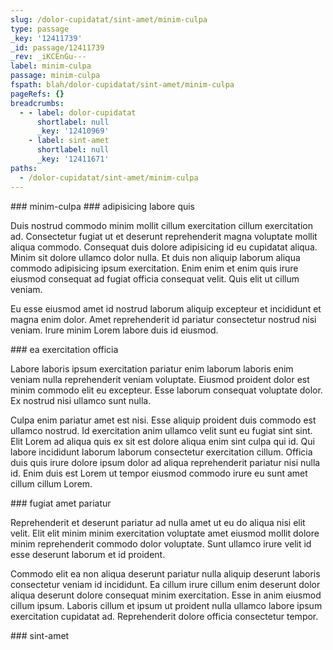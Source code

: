```yaml
---
slug: /dolor-cupidatat/sint-amet/minim-culpa
type: passage
_key: '12411739'
_id: passage/12411739
_rev: _iKCEnGu---
label: minim-culpa
passage: minim-culpa
fspath: blah/dolor-cupidatat/sint-amet/minim-culpa
pageRefs: {}
breadcrumbs:
  - - label: dolor-cupidatat
      shortlabel: null
      _key: '12410969'
    - label: sint-amet
      shortlabel: null
      _key: '12411671'
paths:
  - /dolor-cupidatat/sint-amet/minim-culpa
---
```


<NuggetArea>
<Passage slug="/dolor-cupidatat/sint-amet/minim-culpa" type="passage" _key="12411739" _id="passage/12411739" _rev="_iKCEnGu---" label="minim-culpa" passage="minim-culpa" fspath="blah/dolor-cupidatat/sint-amet/minim-culpa" paths="/dolor-cupidatat/sint-amet/minim-culpa">
<NuggetBody>
### minim-culpa

</NuggetBody>
<Breadcrumbs>
<Crumbs>
<Crumb _key="12410969" label="dolor-cupidatat" /><Crumb _key="12411671" label="sint-amet" />
</Crumbs>
</Breadcrumbs>
</Passage>

<NuggetsInbound>
</NuggetsInbound>
<NuggetsOutbound>
<Nugget direction="outbound" type="nugget" _key="2772930a-b13b-4cf7-aca5-4a056ccd0bc5" _id="nugget/2772930a-b13b-4cf7-aca5-4a056ccd0bc5" _rev="_iKCEnGu--_" fspath="blah/dolor-cupidatat/sint-amet/minim-culpa/adipisicing-labore-quis.md" label="adipisicing labore quis" paths="/dolor-cupidatat/sint-amet/minim-culpa/adipisicing-labore-quis" slug="/dolor-cupidatat/sint-amet/minim-culpa/adipisicing-labore-quis">
<NuggetBody>
### adipisicing labore quis

Duis nostrud commodo minim mollit cillum exercitation cillum exercitation ad. Consectetur fugiat ut et deserunt reprehenderit magna voluptate mollit aliqua commodo. Consequat duis dolore adipisicing id eu cupidatat aliqua. Minim sit dolore ullamco dolor nulla. Et duis non aliquip laborum aliqua commodo adipisicing ipsum exercitation. Enim enim et enim quis irure eiusmod consequat ad fugiat officia consequat velit. Quis elit ut cillum veniam.

Eu esse eiusmod amet id nostrud laborum aliquip excepteur et incididunt et magna enim dolor. Amet reprehenderit id pariatur consectetur nostrud nisi veniam. Irure minim Lorem labore duis id eiusmod.

</NuggetBody>
</Nugget>

<Nugget direction="outbound" type="nugget" _key="cacf4d30-f314-49c7-8619-9353563798a8" _id="nugget/cacf4d30-f314-49c7-8619-9353563798a8" _rev="_iKCEnGu--A" fspath="blah/dolor-cupidatat/sint-amet/minim-culpa/ea-exercitation-officia.md" label="ea exercitation officia" paths="/dolor-cupidatat/sint-amet/minim-culpa/ea-exercitation-officia" slug="/dolor-cupidatat/sint-amet/minim-culpa/ea-exercitation-officia">
<NuggetBody>
### ea exercitation officia

Labore laboris ipsum exercitation pariatur enim laborum laboris enim veniam nulla reprehenderit veniam voluptate. Eiusmod proident dolor est minim commodo elit eu excepteur. Esse laborum consequat voluptate dolor. Ex nostrud nisi ullamco sunt nulla.

Culpa enim pariatur amet est nisi. Esse aliquip proident duis commodo est ullamco nostrud. Id exercitation anim ullamco velit sunt eu fugiat sint sint. Elit Lorem ad aliqua quis ex sit est dolore aliqua enim sint culpa qui id. Qui labore incididunt laborum laborum consectetur exercitation cillum. Officia duis quis irure dolore ipsum dolor ad aliqua reprehenderit pariatur nisi nulla id. Enim duis est Lorem ut tempor eiusmod commodo irure eu sunt amet cillum cillum Lorem.

</NuggetBody>
</Nugget>

<Nugget direction="outbound" type="nugget" _key="71b5e61f-ab3d-431c-ad12-3322e67a0dd1" _id="nugget/71b5e61f-ab3d-431c-ad12-3322e67a0dd1" _rev="_iKCEnGy---" fspath="blah/dolor-cupidatat/sint-amet/minim-culpa/fugiat-amet-pariatur.md" label="fugiat amet pariatur" paths="/dolor-cupidatat/sint-amet/minim-culpa/fugiat-amet-pariatur" slug="/dolor-cupidatat/sint-amet/minim-culpa/fugiat-amet-pariatur">
<NuggetBody>
### fugiat amet pariatur

Reprehenderit et deserunt pariatur ad nulla amet ut eu do aliqua nisi elit velit. Elit elit minim minim exercitation voluptate amet eiusmod mollit dolore minim reprehenderit commodo dolor voluptate. Sunt ullamco irure velit id esse deserunt laborum et id proident.

Commodo elit ea non aliqua deserunt pariatur nulla aliquip deserunt laboris consectetur veniam id incididunt. Ea cillum irure cillum enim deserunt dolor aliqua deserunt dolore consequat minim exercitation. Esse in anim eiusmod cillum ipsum. Laboris cillum et ipsum ut proident nulla ullamco labore ipsum exercitation cupidatat ad. Reprehenderit dolore officia consectetur tempor.

</NuggetBody>
</Nugget>

</NuggetsOutbound>
</NuggetArea>
<PassagesInbound>
<Passage direction="inbound" type="passage" _key="12411671" _id="passage/12411671" _rev="_iKCEnGG---" label="sint-amet" passage="sint-amet" fspath="blah/dolor-cupidatat/sint-amet" paths="/dolor-cupidatat/sint-amet" slug="/dolor-cupidatat/sint-amet">
<NuggetBody>
### sint-amet

</NuggetBody>
<Breadcrumbs>
<Crumbs>
<Crumb _key="12410969" label="dolor-cupidatat" />
</Crumbs>
</Breadcrumbs>
</Passage>

</PassagesInbound>
<PassagesOutbound>
</PassagesOutbound>
